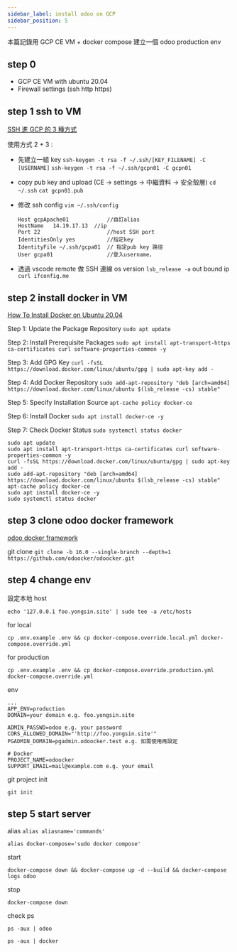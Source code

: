 ```yaml
---
sidebar_label: install odoo on GCP
sidebar_position: 5
---
```


本篇記錄用 GCP CE VM + docker compose 建立一個 odoo production env

## step 0

- GCP CE VM with ubuntu 20.04
- Firewall settings (ssh http https)

## step 1 ssh to VM

[SSH 進 GCP 的 3 種方式](https://ithelp.ithome.com.tw/articles/10251134)

使用方式 2 + 3 :

- 先建立一組 key
  `ssh-keygen -t rsa -f ~/.ssh/[KEY_FILENAME] -C [USERNAME]`
  `ssh-keygen -t rsa -f ~/.ssh/gcpn01 -C gcpn01`
- copy pub key and upload (CE -> settings -> 中繼資料 -> 安全殼層)
  `cd ~/.ssh`
  `cat gcpn01.pub`
- 修改 ssh config
  `vim ~/.ssh/config`

  ```
  Host gcpApache01            //自訂alias
  HostName   14.19.17.13  //ip
  Port 22                     //host SSH port
  IdentitiesOnly yes          //指定key
  IdentityFile ~/.ssh/gcpa01  // 指定pub key 路徑
  User gcpa01                 //登入username，
  ```

- 透過 vscode remote 做 SSH 連線
  os version `lsb_release -a`
  out bound ip `curl ifconfig.me`

## step 2 install docker in VM

[How To Install Docker on Ubuntu 20.04](https://phoenixnap.com/kb/install-docker-on-ubuntu-20-04)

Step 1: Update the Package Repository
`sudo apt update`

Step 2: Install Prerequisite Packages
`sudo apt install apt-transport-https ca-certificates curl software-properties-common -y`

Step 3: Add GPG Key
`curl -fsSL https://download.docker.com/linux/ubuntu/gpg | sudo apt-key add -`

Step 4: Add Docker Repository
`sudo add-apt-repository "deb [arch=amd64] https://download.docker.com/linux/ubuntu $(lsb_release -cs) stable"`

Step 5: Specify Installation Source
`apt-cache policy docker-ce`

Step 6: Install Docker
`sudo apt install docker-ce -y`

Step 7: Check Docker Status
`sudo systemctl status docker`

```shell
sudo apt update
sudo apt install apt-transport-https ca-certificates curl software-properties-common -y
curl -fsSL https://download.docker.com/linux/ubuntu/gpg | sudo apt-key add -
sudo add-apt-repository "deb [arch=amd64] https://download.docker.com/linux/ubuntu $(lsb_release -cs) stable"
apt-cache policy docker-ce
sudo apt install docker-ce -y
sudo systemctl status docker
```

## step 3 clone odoo docker framework

[odoo docker framework](https://github.com/odoocker/odoocker)

git clone `git clone -b 16.0 --single-branch --depth=1 https://github.com/odoocker/odoocker.git`

## step 4 change env

設定本地 host

`echo '127.0.0.1 foo.yongsin.site' | sudo tee -a /etc/hosts`

for local

`cp .env.example .env && cp docker-compose.override.local.yml docker-compose.override.yml`

for production

`cp .env.example .env && cp docker-compose.override.production.yml docker-compose.override.yml`

env

```
...
APP_ENV=production
DOMAIN=your domain e.g. foo.yongsin.site

ADMIN_PASSWD=odoo e.g. your password
CORS_ALLOWED_DOMAIN="'http://foo.yongsin.site'"
PGADMIN_DOMAIN=pgadmin.odoocker.test e.g. 如需使用再設定

# Docker
PROJECT_NAME=odoocker
SUPPORT_EMAIL=mail@example.com e.g. your email

```

git project init

`git init`

## step 5 start server

alias
`alias aliasname='commands'`

```
alias docker-compose='sudo docker compose'

```

start

`docker-compose down && docker-compose up -d --build && docker-compose logs odoo`

stop

`docker-compose down`

check ps

`ps -aux | odoo`

`ps -aux | docker`
